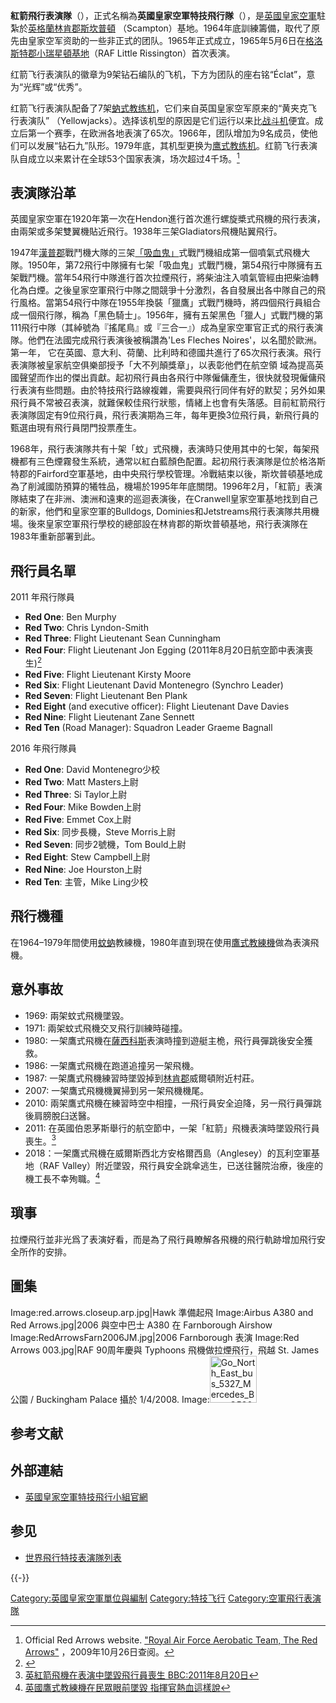 {{Infobox Military Unit
|unit_name='''紅箭飛行表演隊''' <br /> '''英國皇家空軍特技飛行隊'''<br />'''Red Arrows'''<br />'''Royal Air Force Aerobatic Team'''
|image=[[Image:RedArrows01.jpg|300px]]
|caption=飛行表演隊與兩架[[噴火戰鬥機|噴火戰鬥機]]<br>在2005年{{tsl|en|Royal International Air Tattoo|英国皇家国际航空展|RIAT}}的演出
|dates= 1965–現在
|country= {{ENG}}
|allegiance=
|branch= [[Image:RAF_roundel.svg|25px]] [[英國皇家空軍|英國皇家空軍]]
|type= 
|role= [[世界飛行特技表演隊列表|飛行表演隊]]
|size= 9名飛行員 <br /> 91位支援人員
|command_structure=
|garrison={{tsl|en|RAF Scampton|斯坎普顿皇家空军基地}}<br /> {{tsl|en|Scampton|斯坎普頓}}, [[林肯郡|林肯郡]] [[英格蘭|英格蘭]]
|garrison_label=
|nickname=
|patron=
|motto= ''Eclat'' ({{lang-fr|輝煌成就}})
|colors=
|colors_label=
|march=
|mascot=
|equipment=
|equipment_label=
|battles=
|anniversaries=
|decorations=
|battle_honours=
|disbanded=
<!-- Commanders -->
|commander1=
|commander1_label=
|commander2=
|commander2_label=
|commander3=
|commander3_label=
|notable_commanders=
<!-- Insignia -->
|identification_symbol=[http://en.wikipedia.org/wiki/File:Red_Arrows_Eclat.png]
|identification_symbol_label=
|identification_symbol_2=
|identification_symbol_2_label=
|identification_symbol_3=
|identification_symbol_3_label=
|identification_symbol_4=
|identification_symbol_4_label=
<!-- Aircraft -->
|aircraft_attack=
|aircraft_bomber=
|aircraft_electronic=
|aircraft_fighter=
|aircraft_helicopter=
|aircraft_helicopter_attack=
|aircraft_helicopter_cargo=
|aircraft_helicopter_multirole=
|aircraft_helicopter_observation=
|aircraft_helicopter_transport=
|aircraft_helicopter_utility=
|aircraft_interceptor=
|aircraft_patrol=
|aircraft_recon=
|aircraft_trainer=1964–1979 [[蚋式教練/戰鬥機|蚋式教練/戰鬥機]] <br /> 1980–至今 [[鹰式教练机|鹰式教练机]]
|aircraft_transport=
}}

'''紅箭飛行表演隊'''（{{lang-en|Red Arrows}}），正式名稱為'''英國皇家空軍特技飛行隊'''（{{lang|en|Royal Air Force Aerobatic Team}}），是[[英國皇家空軍|英國皇家空軍]]駐紮於[[英格蘭|英格蘭]][[林肯郡|林肯郡]][[斯坎普頓|斯坎普頓]] （Scampton）基地。1964年底訓練籌備，取代了原先由皇家空军资助的一些非正式的团队。1965年正式成立，1965年5月6日在[[格洛斯特郡|格洛斯特郡]][[小瑞星頓基地|小瑞星頓基地]]（RAF Little Rissington）首次表演。

红箭飞行表演队的徽章为9架钻石编队的飞机，下方为团队的座右铭“Éclat”，意为“光辉”或“优秀”。 
 
红箭飞行表演队配备了7架[[Folland_Gnat|蚋式教练机]]，它们来自英国皇家空军原来的“黄夹克飞行表演队” （Yellowjacks）。选择该机型的原因是它们运行以来比[[战斗机|战斗机]]便宜。成立后第一个赛季，在欧洲各地表演了65次。1966年，团队增加为9名成员，使他们可以发展“钻石九”队形。1979年底，其机型更换为[[鹰式教练机|鹰式教练机]]。红箭飞行表演队自成立以来累计在全球53个国家表演，场次超过4千场。<ref>Official Red Arrows website. [http://www.raf.mod.uk/reds/ "Royal Air Force Aerobatic Team, The Red Arrows"] {{Wayback|url=http://www.raf.mod.uk/reds/ |date=20180224073050 }}，2009年10月26日查阅。</ref>

==表演隊沿革==
英國皇家空軍在1920年第一次在Hendon進行首次進行螺旋槳式飛機的飛行表演，由兩架或多架雙翼機貼近飛行。1938年三架Gladiators飛機貼翼飛行。

1947年[[漢普郡|漢普郡]]{{Link-en|歐迪恩皇家空軍基地|RAF Odiham}}戰鬥機大隊的三架[[吸血鬼戰鬥機|「吸血鬼」]]式戰鬥機組成第一個噴氣式飛機大隊。1950年，第72飛行中隊擁有七架「吸血鬼」式戰鬥機，第54飛行中隊擁有五架戰鬥機。當年54飛行中隊進行首次拉煙飛行，將柴油注入噴氣管經由把柴油轉化為白煙。之後皇家空軍飛行中隊之間競爭十分激烈，各自發展出各中隊自己的飛行風格。當第54飛行中隊在1955年換裝「獵鷹」式戰鬥機時，將四個飛行員組合成一個飛行隊，稱為「黑色騎士」。1956年，擁有五架黑色「獵人」式戰鬥機的第111飛行中隊（其綽號為『搖尾鳥』或『三合一』）成為皇家空軍官正式的飛行表演隊。他們在法國完成飛行表演後被稱讚為'Les Fleches Noires'，以{{tsl|en|Black Arrows|黑箭飞行表演队|「黑箭」}}名聞於歐洲。第一年， 它在英國、意大利、荷蘭、比利時和德國共進行了65次飛行表演。飛行表演隊被皇家航空俱樂部授予「大不列顛獎章」，以表彰他們在航空領 域為提高英國聲望而作出的傑出貢獻。起初飛行員由各飛行中隊僱傭產生，很快就發現僱傭飛行表演有些問題。由於特技飛行路線複雜，需要與飛行同伴有好的默契；另外如果飛行員不常被召表演，就難保較佳飛行狀態，情緒上也會有失落感。目前紅箭飛行表演隊固定有9位飛行員，飛行表演期為三年，每年更換3位飛行員，新飛行員的甄選由現有飛行員閉門投票產生。

1968年，飛行表演隊共有十架「蚊」式飛機，表演時只使用其中的七架，每架飛機都有三色煙霧發生系統，通常以紅白藍顏色配置。起初飛行表演隊是位於格洛斯特郡的Fairford空軍基地，由中央飛行學校管理。冷戰結束以後，斯坎普頓基地成為了削減國防預算的犧牲品，機場於1995年年底關閉。1996年2月，「紅箭」表演隊結束了在非洲、澳洲和遠東的巡迴表演後，在Cranwell皇家空軍基地找到自己的新家，他們和皇家空軍的Bulldogs, Dominies和Jetstreams飛行表演隊共用機場。後來皇家空軍飛行學校的總部設在林肯郡的斯坎普頓基地，飛行表演隊在1983年重新部署到此。

==飛行員名單==
2011 年飛行隊員
*'''Red One''': {{tsl|en|Squadron Leader|Squadron Leader}} Ben Murphy
*'''Red Two''': {{tsl|en|Flight Lieutenant|Flight Lieutenant}} Chris Lyndon-Smith
*'''Red Three''': Flight Lieutenant Sean Cunningham
*'''Red Four''': Flight Lieutenant Jon Egging (2011年8月20日航空節中表演喪生)<ref>{{cite news|url=http://www.bbc.co.uk/news/uk-england-14602900|title=Red Arrows pilot dies in Bournemouth Air Festival crash|date=20 August 2011|accessdate=2011-08-20|archive-date=2011-08-20|archive-url=https://web.archive.org/web/20110820171228/http://www.bbc.co.uk/news/uk-england-14602900|dead-url=no}}</ref>
*'''Red Five''': Flight Lieutenant Kirsty Moore
*'''Red Six''': Flight Lieutenant David Montenegro (Synchro Leader)
*'''Red Seven''': Flight Lieutenant Ben Plank
*'''Red Eight''' (and executive officer): Flight Lieutenant Dave Davies
*'''Red Nine''': Flight Lieutenant Zane Sennett
*'''Red Ten''' (Road Manager): Squadron Leader Graeme Bagnall

2016 年飛行隊員
*'''Red One''': David Montenegro少校
*'''Red Two''': Matt Masters上尉
*'''Red Three''': Si Taylor上尉
*'''Red Four''': Mike Bowden上尉
*'''Red Five''': Emmet Cox上尉
*'''Red Six''': 同步長機，Steve Morris上尉
*'''Red Seven''': 同步2號機，Tom Bould上尉
*'''Red Eight''': Stew Campbell上尉
*'''Red Nine''': Joe Hourston上尉
*'''Red Ten''': 主管，Mike Ling少校

==飛行機種==
在1964–1979年間使用[[蚋式教練/戰鬥機|蚊蚋]]教練機，1980年直到現在使用[[鷹式教練機|鷹式教練機]]做為表演飛機。

==意外事故==
* 1969: 兩架蚊式飛機墜毀。
* 1971: 兩架蚊式飛機交叉飛行訓練時碰撞。
* 1980: 一架鷹式飛機在[[萨塞克斯郡|薩西科斯]]表演時撞到遊艇主桅，飛行員彈跳後安全獲救。
* 1986: 一架鷹式飛機在跑道追撞另一架飛機。
* 1987: 一架鷹式飛機練習時墜毀掉到[[林肯郡|林肯郡]]威爾頓附近村莊。
* 2007: 一架鷹式飛機機翼掃到另一架飛機機尾。
* 2010: 兩架鷹式飛機在練習時空中相撞，一飛行員安全迫降，另一飛行員彈跳後肩膀脫臼送醫。
* 2011: 在英國伯恩茅斯舉行的航空節中，一架「紅箭」飛機表演時墜毀飛行員喪生。<ref>[http://www.bbc.co.uk/zhongwen/trad/uk/2011/08/110820_red_arrow_crash.shtml 英紅箭飛機在表演中墜毀飛行員喪生 BBC:2011年8月20日]</ref>
* 2018：一架鷹式飛機在威爾斯西北方安格爾西島（Anglesey）的瓦利空軍基地（RAF Valley）附近墜毀，飛行員安全跳傘逃生，已送往醫院治療，後座的機工長不幸殉職。<ref>[http://www.chinatimes.com/realtimenews/20180321001816-260417 英國鷹式教練機在民眾眼前墜毀 指揮官熱血這樣說]</ref>

==瑣事==
拉煙飛行並非光爲了表演好看，而是為了飛行員瞭解各飛機的飛行軌跡增加飛行安全所作的安排。

==圖集==
<gallery>
Image:red.arrows.closeup.arp.jpg|Hawk 準備起飛
Image:Airbus A380 and Red Arrows.jpg|2006 與空中巴士 A380 在  Farnborough Airshow
Image:RedArrowsFarn2006JM.jpg|2006 Farnborough 表演
Image:Red Arrows 003.jpg|RAF 90周年慶與 Typhoons 飛機做拉煙飛行，飛越 St. James 公園 / Buckingham Palace 攝於 1/4/2008.
Image:[[File:Go_North_East_bus_5327_Mercedes_Benz_O530_Citaro_NK58_DWE_Red_Arrows_livery_in_Gateshead_5_May_2009.JPG|75px]]
</gallery>

==参考文献==
{{Reflist}}

==外部連結==
*[http://www.raf.mod.uk/reds/faqs.cfm 英國皇家空軍特技飛行小組官網] {{Wayback|url=http://www.raf.mod.uk/reds/faqs.cfm |date=20161006204015 }}

==参见==
*[[世界飛行特技表演隊列表|世界飛行特技表演隊列表]]

{{-}}
{{英國軍隊}}
{{飛行特技表演隊}}
[[Category:英國皇家空軍單位與編制|Category:英國皇家空軍單位與編制]]
[[Category:特技飞行|Category:特技飞行]]
[[Category:空軍飛行表演隊|Category:空軍飛行表演隊]]